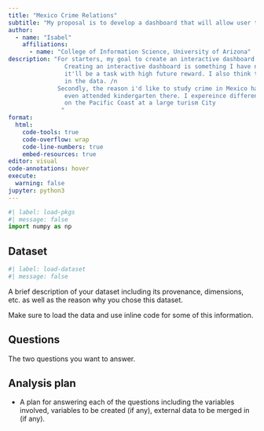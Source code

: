 ```yaml
---
title: "Mexico Crime Relations"
subtitle: "My proposal is to develop a dashboard that will allow user to visualize data, related to crimes in Mexico, in an interactive way."
author: 
  - name: "Isabel"
    affiliations:
      - name: "College of Information Science, University of Arizona"
description: "For starters, my goal to create an interactive dashboard is due to the utiliy I see in creating such a dashboard in my current career. 
                Creating an interactive dashboard is something I have never pushed myself to do, and so, while I may regret the extra work, I find
                it'll be a task with high future reward. I also think that an interactive dashboard is a favorable way to get the viewers interested 
                in the data. /n
              Secondly, the reason i'd like to study crime in Mexico has to do with my background. I grew up spending all of my summers in Mexcio, I
                even attended kindergarten there. I expereince different worlds in Mexico, as I would stay a small town in the mountains and at time
                on the Pacific Coast at a large turism City
               "
format:
  html:
    code-tools: true
    code-overflow: wrap
    code-line-numbers: true
    embed-resources: true
editor: visual
code-annotations: hover
execute:
  warning: false
jupyter: python3
---
```


```python
#| label: load-pkgs
#| message: false
import numpy as np
```

## Dataset

```python
#| label: load-dataset
#| message: false
```

A brief description of your dataset including its provenance, dimensions, etc. as well as the reason why you chose this dataset.

Make sure to load the data and use inline code for some of this information.

## Questions

The two questions you want to answer.

## Analysis plan

-   A plan for answering each of the questions including the variables involved, variables to be created (if any), external data to be merged in (if any).
